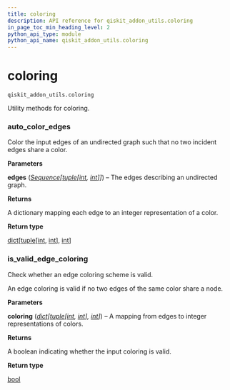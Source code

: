 ```yaml
---
title: coloring
description: API reference for qiskit_addon_utils.coloring
in_page_toc_min_heading_level: 2
python_api_type: module
python_api_name: qiskit_addon_utils.coloring
---
```


<span id="module-qiskit_addon_utils.coloring" />

<span id="coloring-qiskit-addon-utils-coloring" />

# coloring

`qiskit_addon_utils.coloring`

Utility methods for coloring.

### auto\_color\_edges

<Function id="qiskit_addon_utils.coloring.auto_color_edges" github="https://github.com/Qiskit/qiskit-addon-utils/tree/main/qiskit_addon_utils/coloring/automatic_coloring.py#L22-L42" signature="auto_color_edges(edges)">
  Color the input edges of an undirected graph such that no two incident edges share a color.

  **Parameters**

  **edges** ([*Sequence*](https://docs.python.org/3/library/collections.abc.html#collections.abc.Sequence "(in Python v3.13)")*\[*[*tuple*](https://docs.python.org/3/library/stdtypes.html#tuple "(in Python v3.13)")*\[*[*int*](https://docs.python.org/3/library/functions.html#int "(in Python v3.13)")*,* [*int*](https://docs.python.org/3/library/functions.html#int "(in Python v3.13)")*]]*) – The edges describing an undirected graph.

  **Returns**

  A dictionary mapping each edge to an integer representation of a color.

  **Return type**

  [dict](https://docs.python.org/3/library/stdtypes.html#dict "(in Python v3.13)")\[[tuple](https://docs.python.org/3/library/stdtypes.html#tuple "(in Python v3.13)")\[[int](https://docs.python.org/3/library/functions.html#int "(in Python v3.13)"), [int](https://docs.python.org/3/library/functions.html#int "(in Python v3.13)")], [int](https://docs.python.org/3/library/functions.html#int "(in Python v3.13)")]
</Function>

### is\_valid\_edge\_coloring

<Function id="qiskit_addon_utils.coloring.is_valid_edge_coloring" github="https://github.com/Qiskit/qiskit-addon-utils/tree/main/qiskit_addon_utils/coloring/validation.py#L20-L38" signature="is_valid_edge_coloring(coloring)">
  Check whether an edge coloring scheme is valid.

  An edge coloring is valid if no two edges of the same color share a node.

  **Parameters**

  **coloring** ([*dict*](https://docs.python.org/3/library/stdtypes.html#dict "(in Python v3.13)")*\[*[*tuple*](https://docs.python.org/3/library/stdtypes.html#tuple "(in Python v3.13)")*\[*[*int*](https://docs.python.org/3/library/functions.html#int "(in Python v3.13)")*,* [*int*](https://docs.python.org/3/library/functions.html#int "(in Python v3.13)")*],* [*int*](https://docs.python.org/3/library/functions.html#int "(in Python v3.13)")*]*) – A mapping from edges to integer representations of colors.

  **Returns**

  A boolean indicating whether the input coloring is valid.

  **Return type**

  [bool](https://docs.python.org/3/library/functions.html#bool "(in Python v3.13)")
</Function>

